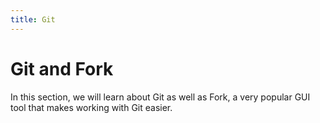 ```yaml
---
title: Git
---
```


# Git and Fork

In this section, we will learn about Git as well as Fork, a very popular GUI
tool that makes working with Git easier.
